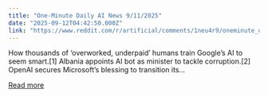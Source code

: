 ```yaml
---
title: "One-Minute Daily AI News 9/11/2025"
date: "2025-09-12T04:42:50.000Z"
link: "https://www.reddit.com/r/artificial/comments/1neu4r9/oneminute_daily_ai_news_9112025/"
---
```


How thousands of ‘overworked, underpaid’ humans train Google’s AI to seem smart.[1]
 Albania appoints AI bot as minister to tackle corruption.[2]
 OpenAI secures Microsoft’s blessing to transition its...

[Read more](https://www.reddit.com/r/artificial/comments/1neu4r9/oneminute_daily_ai_news_9112025/)

